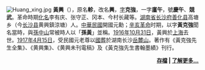 <!-- ※注意：預放展示條目請參見[[Portal:中華民國/典範條目/存檔|Portal:中華民國/典範條目/存檔]]。一個條目的展示時間最多不超過一季（三個月）。 -->

[[File:Huang_xing.jpg|left]]
'''黃興'''（{{bd|1874年|10月25日|1916年|10月31日|catIdx=h}}），原名'''軫'''，改名'''興'''，[[表字|字]]'''克強'''，一字'''廑午'''，號'''慶午'''、'''競武'''。革命時期[[化名|化名]]李有庆、张守正、冈本、今村长藏等。[[湖南省|湖南省]][[长沙府|长沙府]][[善化县|善化县]]高塘乡（今[[长沙县|长沙县]]黄興鎮涼塘）人。[[中華民國|中華民國]]開國元勳；[[辛亥革命|辛亥革命]]时期，以字'''黃克強'''聞名當時，與[[孫中山|孫中山]]常被時人以「'''孫黃'''」並稱。[[1916年|1916年]][[10月31日|10月31日]]，黃興於[[上海|上海]]去世。[[1917年|1917年]][[4月15日|4月15日]]，受民國元老尊以[[国葬|國葬]]於湖南长沙[[岳麓山|岳麓山]]。著作有《黃克強先生全集》、《黄興集》、《黄興未刊電稿》及《黃克強先生書翰墨績》刊行。

<div align="right">'''[[Portal:中華民國/典範條目/存檔|存檔]] | [[黄兴|了解更多...]]'''</div>